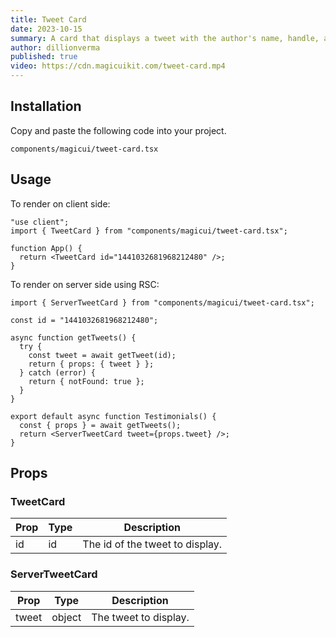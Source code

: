 ```yaml
---
title: Tweet Card
date: 2023-10-15
summary: A card that displays a tweet with the author's name, handle, and profile picture.
author: dillionverma
published: true
video: https://cdn.magicuikit.com/tweet-card.mp4
---
```


<ComponentPreview name="tweet-card-demo" />

<Steps>

<Step>

## Installation

Copy and paste the following code into your project.

```text
components/magicui/tweet-card.tsx
```

<ComponentSource name="tweet-card" />

</Step>

</Steps>

## Usage

To render on client side:

```tsx
"use client";
import { TweetCard } from "components/magicui/tweet-card.tsx";

function App() {
  return <TweetCard id="1441032681968212480" />;
}
```

To render on server side using RSC:

```tsx
import { ServerTweetCard } from "components/magicui/tweet-card.tsx";

const id = "1441032681968212480";

async function getTweets() {
  try {
    const tweet = await getTweet(id);
    return { props: { tweet } };
  } catch (error) {
    return { notFound: true };
  }
}

export default async function Testimonials() {
  const { props } = await getTweets();
  return <ServerTweetCard tweet={props.tweet} />;
}
```

## Props

### TweetCard

| Prop | Type | Description                     |
| ---- | ---- | ------------------------------- |
| id   | id   | The id of the tweet to display. |

### ServerTweetCard

| Prop  | Type   | Description           |
| ----- | ------ | --------------------- |
| tweet | object | The tweet to display. |
